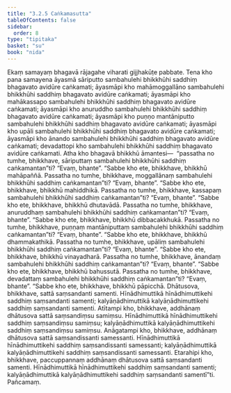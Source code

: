 ```yaml
---
title: "3.2.5 Caṅkamasutta"
tableOfContents: false
sidebar:
  order: 8
type: "tipitaka"
basket: "su"
book: "nida"
---
```



<DynamicBreadcrumb />

<Division number="99" book="nida" bookNo="12" page="368">

<Paragraph number="711" book="nida">
Ekaṃ samayaṃ bhagavā rājagahe viharati gijjhakūṭe pabbate. Tena kho pana samayena āyasmā sāriputto sambahulehi bhikkhūhi saddhiṃ bhagavato avidūre caṅkamati; āyasmāpi kho mahāmoggallāno sambahulehi bhikkhūhi saddhiṃ bhagavato avidūre caṅkamati; āyasmāpi kho mahākassapo sambahulehi bhikkhūhi saddhiṃ bhagavato avidūre caṅkamati; āyasmāpi kho anuruddho sambahulehi bhikkhūhi saddhiṃ bhagavato avidūre caṅkamati; āyasmāpi kho puṇṇo mantāniputto sambahulehi bhikkhūhi saddhiṃ bhagavato avidūre caṅkamati; āyasmāpi kho upāli sambahulehi bhikkhūhi saddhiṃ bhagavato avidūre caṅkamati; āyasmāpi kho ānando sambahulehi bhikkhūhi saddhiṃ bhagavato avidūre caṅkamati; devadattopi kho sambahulehi bhikkhūhi saddhiṃ bhagavato avidūre caṅkamati.
</Paragraph>

<Paragraph number="712" book="nida">
Atha kho bhagavā bhikkhū āmantesi—  “passatha no tumhe, bhikkhave, sāriputtaṃ sambahulehi bhikkhūhi saddhiṃ caṅkamantan”ti? “Evaṃ, bhante”. “Sabbe kho ete, bhikkhave, bhikkhū mahāpaññā. Passatha no tumhe, bhikkhave, moggallānaṃ sambahulehi bhikkhūhi saddhiṃ caṅkamantan”ti? “Evaṃ, bhante”. “Sabbe kho ete, bhikkhave, bhikkhū mahiddhikā. Passatha no tumhe, bhikkhave, kassapaṃ sambahulehi bhikkhūhi saddhiṃ caṅkamantan”ti? “Evaṃ, bhante”. “Sabbe kho ete, bhikkhave, bhikkhū dhutavādā. Passatha no tumhe, bhikkhave, anuruddhaṃ sambahulehi bhikkhūhi saddhiṃ caṅkamantan”ti? “Evaṃ, bhante”. “Sabbe kho ete, bhikkhave, bhikkhū dibbacakkhukā. Passatha no tumhe, bhikkhave, puṇṇaṃ mantāniputtaṃ sambahulehi bhikkhūhi saddhiṃ caṅkamantan”ti? “Evaṃ, bhante”. “Sabbe kho ete, bhikkhave, bhikkhū dhammakathikā. Passatha no tumhe, bhikkhave, upāliṃ sambahulehi bhikkhūhi saddhiṃ caṅkamantan”ti? “Evaṃ, bhante”. “Sabbe kho ete, bhikkhave, bhikkhū vinayadharā. Passatha no tumhe, bhikkhave, ānandaṃ sambahulehi bhikkhūhi saddhiṃ caṅkamantan”ti? “Evaṃ, bhante”. “Sabbe kho ete, bhikkhave, bhikkhū bahussutā. Passatha no tumhe, bhikkhave, devadattaṃ sambahulehi bhikkhūhi saddhiṃ caṅkamantan”ti? “Evaṃ, bhante”. “Sabbe kho ete, bhikkhave, bhikkhū pāpicchā.
</Paragraph>

<Paragraph number="713" book="nida">
Dhātusova, bhikkhave, sattā saṃsandanti samenti. Hīnādhimuttikā hīnādhimuttikehi saddhiṃ saṃsandanti samenti; kalyāṇādhimuttikā kalyāṇādhimuttikehi saddhiṃ saṃsandanti samenti. Atītampi kho, bhikkhave, addhānaṃ dhātusova sattā saṃsandiṃsu samiṃsu. Hīnādhimuttikā hīnādhimuttikehi saddhiṃ saṃsandiṃsu samiṃsu; kalyāṇādhimuttikā kalyāṇādhimuttikehi saddhiṃ saṃsandiṃsu samiṃsu.
</Paragraph>

<Paragraph number="714" book="nida">
Anāgatampi kho, bhikkhave, addhānaṃ dhātusova sattā saṃsandissanti samessanti. Hīnādhimuttikā hīnādhimuttikehi saddhiṃ saṃsandissanti samessanti; kalyāṇādhimuttikā kalyāṇādhimuttikehi saddhiṃ saṃsandissanti samessanti.
</Paragraph>

<Paragraph number="715" book="nida">
Etarahipi kho, bhikkhave, paccuppannaṃ addhānaṃ dhātusova sattā saṃsandanti samenti. Hīnādhimuttikā hīnādhimuttikehi saddhiṃ saṃsandanti samenti; kalyāṇādhimuttikā kalyāṇādhimuttikehi saddhiṃ saṃsandanti samentī”ti.

</Paragraph>
</Division>

<Paragraph number="716" type="center" book="nida">
Pañcamaṃ.
</Paragraph>